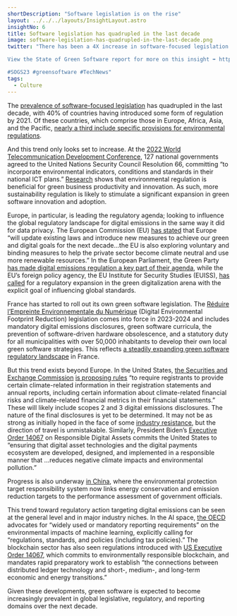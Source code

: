 ```yaml
---
shortDescription: "Software legislation is on the rise"
layout: ../../../layouts/InsightLayout.astro
insightNo: 6
title: Software legislation has quadrupled in the last decade
image: software-legislation-has-quadrupled-in-the-last-decade.png
twitter: "There has been a 4X increase in software-focused legislation in the last decade, and this trend only looks set to increase.

View the State of Green Software report for more on this insight ➡️ https://stateof.greensoftware.foundation

#SOGS23 #greensoftware #TechNews"
tags:
  - Culture
---
```


The [prevalence of software-focused legislation](https://datahub.itu.int/data/?e=&c=701&i=100090&s=12604) has quadrupled in the last decade, with 40% of countries having introduced some form of regulation by 2021. Of these countries, which comprise those in Europe, Africa, Asia, and the Pacific, [nearly a third include specific provisions for environmental regulations](https://datahub.itu.int/data/?e=&c=701&i=100090&s=12604&d=Areas+covered).

And this trend only looks set to increase. At the [2022 World Telecommunication Development Conference](https://www.itu.int/dms_pub/itu-d/md/18/wtdc21/c/D18-WTDC21-C-0103!R1!PDF-E.pdf), 127 national governments agreed to the United Nations Security Council Resolution 66, committing “to incorporate environmental indicators, conditions and standards in their national ICT plans.” [Research](https://www.sciencedirect.com/science/article/abs/pii/S0301421519303866) shows that environmental regulation is beneficial for green business productivity and innovation. As such, more sustainability regulation is likely to stimulate a significant expansion in green software innovation and adoption.

Europe, in particular, is leading the regulatory agenda; looking to influence the global regulatory landscape for digital emissions in the same way it did for data privacy. The European Commission (EU) [has stated](https://digital-strategy.ec.europa.eu/en/policies/green-digital) that Europe “will update existing laws and introduce new measures to achieve our green and digital goals for the next decade…the EU is also exploring voluntary and binding measures to help the private sector become climate neutral and use more renewable resources.” In the European Parliament, the Green Party [has made digital emissions regulation a key part of their agenda](https://www.greens-efa.eu/en/article/document/need-of-environmental-data-and-standards-for-the-ict-sector), while the EU’s foreign policy agency, the EU Institute for Security Studies (EUISS), [has called](https://op.europa.eu/en/publication-detail/-/publication/39411cd6-5320-11ec-91ac-01aa75ed71a1/language-en) for a regulatory expansion in the green digitalization arena with the explicit goal of influencing global standards.

France has started to roll out its own green software legislation. The [Réduire l’Empreinte Environnementale du Numérique](https://www.vie-publique.fr/loi/278056-loi-15-novembre2021-reen-reduire-empreinte-environnementale-du-numerique) (Digital Environmental Footprint Reduction) legislation comes into force in 2023-2024 and includes mandatory digital emissions disclosures, green software curricula, the prevention of software-driven hardware obsolescence, and a statutory duty for all municipalities with over 50,000 inhabitants to develop their own local green software strategies. This reflects [a steadily expanding green software regulatory landscape](https://github.com/supertanuki/numeriqueEcoResponsable#r%C3%A9glementaires) in France.

But this trend exists beyond Europe. In the United States, [the Securities and Exchange Commission](https://www.sec.gov/news/press-release/2022-46) [is proposing rules](https://www.govinfo.gov/content/pkg/FR-2022-04-11/pdf/2022-06342.pdf) “to require registrants to provide certain climate-related information in their registration statements and annual reports, including certain information about climate-related financial risks and climate-related financial metrics in their financial statements.” These will likely include scopes 2 and 3 digital emissions disclosures. The nature of the final disclosures is yet to be determined. It may not be as strong as initially hoped in the face of some [industry resistance](https://www.itic.org/documents/environment/2022-06-17ITISECletter.final.pdf), but the direction of travel is unmistakable. Similarly, President Biden’s [Executive Order 14067](https://www.presidency.ucsb.edu/documents/executive-order-14067-ensuring-responsible-development-digital-assets) on Responsible Digital Assets commits the United States to “ensuring that digital asset technologies and the digital payments ecosystem are developed, designed, and implemented in a responsible manner that …reduces negative climate impacts and environmental pollution.”

Progress is also underway [in China](https://www.mdpi.com/2071-1050/14/20/13431), where the environmental protection target responsibility system now links energy conservation and emission reduction targets to the performance assessment of government officials.

This trend toward regulatory action targeting digital emissions can be seen at the general level and in major industry niches. In the AI space, [the OECD](https://www.oecd-ilibrary.org/science-and-technology/measuring-the-environmental-impacts-of-artificial-intelligence-compute-and-applications_7babf571-en) advocates for “widely used or mandatory reporting requirements” on the environmental impacts of machine learning, explicitly calling for “regulations, standards, and policies (including tax policies).” The blockchain sector has also seen regulations introduced with [US Executive Order 14067](https://www.presidency.ucsb.edu/documents/executive-order-14067-ensuring-responsible-development-digital-assets), which commits to environmentally responsible blockchain, and mandates rapid preparatory work to establish “the connections between distributed ledger technology and short-, medium-, and long-term economic and energy transitions.”

Given these developments, green software is expected to become increasingly prevalent in global legislative, regulatory, and reporting domains over the next decade.
